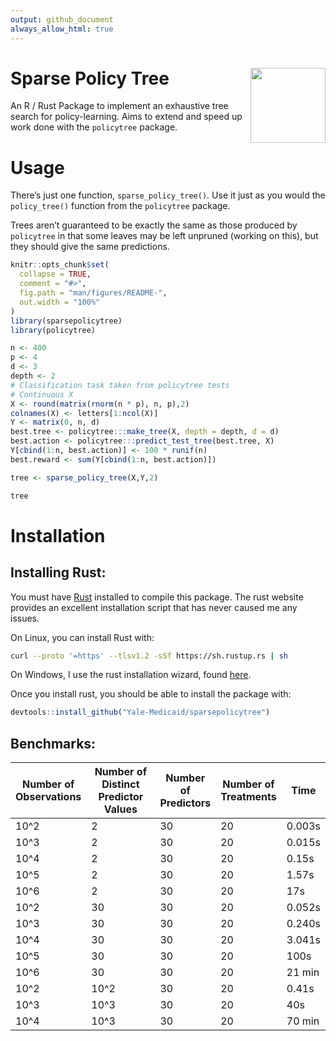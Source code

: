 ```yaml
---
output: github_document
always_allow_html: true
---
```


# Sparse Policy Tree <img src='logo.png' align="right" height="120">

An R / Rust Package to implement an exhaustive tree search for
policy-learning. Aims to extend and speed up work done with the `policytree`
package.

# Usage

There's just one function, `sparse_policy_tree()`. Use it just as you would the
`policy_tree()` function from the `policytree` package.

Trees aren't guaranteed to be exactly the same as those produced by
`policytree` in that some leaves may be left unpruned (working on this), but
they should give the same predictions.

```r
knitr::opts_chunk$set(
  collapse = TRUE,
  comment = "#>",
  fig.path = "man/figures/README-",
  out.width = "100%"
)
library(sparsepolicytree)
library(policytree)
```

```r

n <- 400
p <- 4
d <- 3
depth <- 2
# Classification task taken from policytree tests
# Continuous X
X <- round(matrix(rnorm(n * p), n, p),2)
colnames(X) <- letters[1:ncol(X)]
Y <- matrix(0, n, d)
best.tree <- policytree:::make_tree(X, depth = depth, d = d)
best.action <- policytree:::predict_test_tree(best.tree, X)
Y[cbind(1:n, best.action)] <- 100 * runif(n)
best.reward <- sum(Y[cbind(1:n, best.action)])

tree <- sparse_policy_tree(X,Y,2)

tree

```

# Installation

## Installing Rust:

You must have [Rust](https://www.rust-lang.org/tools/install) installed to
compile this package. The rust website provides an excellent installation
script that has never caused me any issues.

On Linux, you can install Rust with:

```sh
curl --proto '=https' --tlsv1.2 -sSf https://sh.rustup.rs | sh
```

On Windows, I use the rust installation wizard, found
[here](https://forge.rust-lang.org/infra/other-installation-methods.html).

Once you install rust, you should be able to install the package with:

```r
devtools::install_github("Yale-Medicaid/sparsepolicytree")
```

## Benchmarks:

| Number of Observations | Number of Distinct Predictor Values |Number of Predictors| Number of Treatments | Time |
|------------------------|-------------------------------------|--------------------|----------------------|------|
| 10^2                   | 2                                   |30                  |20                    |0.003s|
| 10^3                   | 2                                   |30                  |20                    |0.015s|
| 10^4                   | 2                                   |30                  |20                    |0.15s |
| 10^5                   | 2                                   |30                  |20                    |1.57s |
| 10^6                   | 2                                   |30                  |20                    |17s   |
| 10^2                   | 30                                  |30                  |20                    |0.052s|
| 10^3                   | 30                                  |30                  |20                    |0.240s|
| 10^4                   | 30                                  |30                  |20                    |3.041s|
| 10^5                   | 30                                  |30                  |20                    |100s  |
| 10^6                   | 30                                  |30                  |20                    |21 min|
| 10^2                   | 10^2                                |30                  |20                    |0.41s |
| 10^3                   | 10^3                                |30                  |20                    |40s   |
| 10^4                   | 10^3                                |30                  |20                    |70 min|

